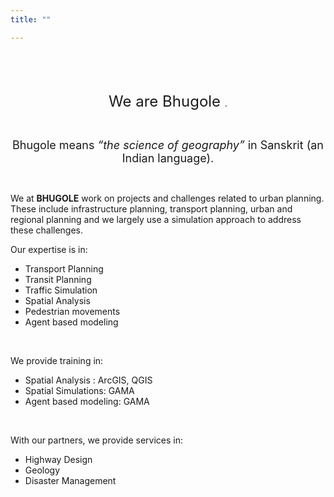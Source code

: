 ```yaml
---
title: ""

---
```


\
\
\

<center> <font size = 5> We are Bhugole </font>. </center> 
\

<center> <font size = 4> Bhugole means _"the science of geography"_ in Sanskrit (an Indian language).</font>  </center>

\



<p> We at **BHUGOLE** work on projects and challenges related to urban planning. These include infrastructure planning, transport planning, urban and regional planning and we largely use a simulation approach to address these challenges. </p>

Our expertise is in:

 - Transport Planning
 - Transit Planning
 - Traffic Simulation
 - Spatial Analysis
 - Pedestrian movements
 - Agent based modeling

\

We provide training in:

 - Spatial Analysis : ArcGIS, QGIS
 - Spatial Simulations: GAMA
 - Agent based modeling: GAMA
 
\

With our partners, we provide services in:

 - Highway Design
 - Geology
 - Disaster Management
\
\
\